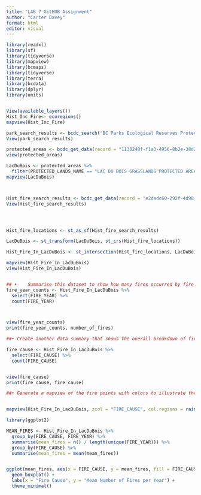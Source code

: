 ---
title: "LAB 7 GitHUB Assignment"
author: "Carter Davey"
format: html
editor: visual
---

```{r}
library(readxl)
library(sf)
library(tidyverse)
library(mapview)
library(bcmaps)
library(tidyverse)
library(terra)
library(bcdata)
library(dplyr)
library(units)


View(available_layers())
Hist_Inc_Fire<- ecoregions()
mapview(Hist_Inc_Fire)

park_search_results <- bcdc_search("BC Parks Ecological Reserves Protected Areas")
View(park_search_results)

protected_areas <- bcdc_get_data(record = "1130248f-f1a3-4956-8b2e-38d29d3e4af7")
view(protected_areas)

LacDuBois <- protected_areas %>%
  filter(PROTECTED_LANDS_NAME == "LAC DU BOIS GRASSLANDS PROTECTED AREA")
mapview(LacDuBois)



Hist_fire_search_results <- bcdc_get_data(record = "e2dadc60-292f-4d98-b42b-56ca9e4fe694")
View(Hist_fire_search_results)




Hist_fire_locations <- st_as_sf(Hist_fire_search_results)

LacDuBois <- st_transform(LacDuBois, st_crs(Hist_fire_locations))

Hist_Fire_In_LacDuBois <- st_intersection(Hist_fire_locations, LacDuBois)

mapview(Hist_Fire_In_LacDuBois)
view(Hist_Fire_In_LacDuBois)



```

```{r}
## •	Summarise this dataset to show how many fires occurred by fire year
fire_year_counts <- Hist_Fire_In_LacDuBois %>%
  select(FIRE_YEAR) %>%
  count(FIRE_YEAR)



view(fire_year_counts)
print(fire_year_counts, number_of_fires)
```

```{r}
##•	Create another data summary that shows the overall breakdown of fire cause in the Lac Du Bois Grasslands Protected Area.

fire_cause <- Hist_Fire_In_LacDuBois %>%
  select(FIRE_CAUSE) %>%
  count(FIRE_CAUSE)


view(fire_cause)
print(fire_cause, fire_cause)
```

```{r}
##•	Generate a mapview of the fire points with colors to illustrate the fire cause.


mapview(Hist_Fire_In_LacDuBois, zcol = "FIRE_CAUSE", col.regions = rainbow(length(unique(Hist_Fire_In_LacDuBois$FIRE_CAUSE))))


```

```{r}

library(ggplot2)

MEAN_FIRES <- Hist_Fire_In_LacDuBois %>%
  group_by(FIRE_CAUSE, FIRE_YEAR) %>%
  summarise(mean_fires = n() / length(unique(FIRE_YEAR))) %>%
  group_by(FIRE_CAUSE) %>%
  summarise(mean_fires = mean(mean_fires))


ggplot(mean_fires, aes(x = FIRE_CAUSE, y = mean_fires, fill = FIRE_CAUSE)) +
  geom_boxplot() +
  labs(x = "Fire Cause", y = "Mean Number of Fires per Year") +
  theme_minimal()


```
